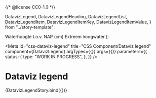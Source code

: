 {/* @license CC0-1.0 */}

  DatavizLegend,
  DatavizLegendHeading,
  DatavizLegendList,
  DatavizLegendItem,
  DatavizLegendItemKey,
  DatavizLegendItemValue,
} from "../story-template";

  <DatavizLegend>
    <DatavizLegendHeading>Waterhoogte t.o.v. NAP (cm)</DatavizLegendHeading>
    <DatavizLegendList>
      <DatavizLegendItem>
        <DatavizLegendItemKey>
          <ColorSample value="#d52b1e"></ColorSample>
        </DatavizLegendItemKey>
        <DatavizLegendItemValue>Extreem hoogwater</DatavizLegendItemValue>
      </DatavizLegendItem>
    </DatavizLegendList>
  </DatavizLegend>
);

<Meta
  id="css-dataviz-legend"
  title="CSS Component/Dataviz legend"
  component={DatavizLegend}
  argTypes={{}}
  args={{}}
  parameters={{
    status: {
      type: "WORK IN PROGRESS",
    },
  }}
/>

# Dataviz legend

<Canvas>
  <Story name="Default" args={exampleArgs}>
    {DatavizLegendStory.bind({})}
  </Story>
</Canvas>

<ArgsTable story="Default" />
